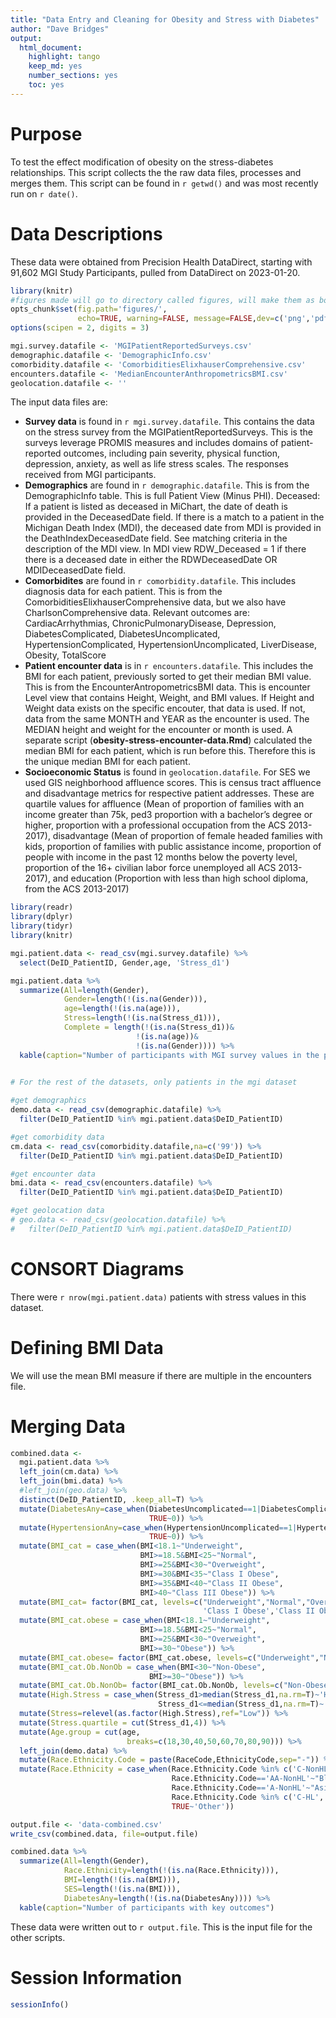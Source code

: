 ```yaml
---
title: "Data Entry and Cleaning for Obesity and Stress with Diabetes"
author: "Dave Bridges"
output:
  html_document:
    highlight: tango
    keep_md: yes
    number_sections: yes
    toc: yes
---
```


# Purpose

To test the effect modification of obesity on the stress-diabetes relationships. This script collects the the raw data files, processes and merges them. This script can be found in `r getwd()` and was most recently run on `r date()`.

# Data Descriptions

These data were obtained from Precision Health DataDirect, starting with 91,602 MGI Study Participants, pulled from DataDirect on 2023-01-20.

```r
library(knitr)
#figures made will go to directory called figures, will make them as both png and pdf files 
opts_chunk$set(fig.path='figures/',
               echo=TRUE, warning=FALSE, message=FALSE,dev=c('png','pdf'))
options(scipen = 2, digits = 3)

mgi.survey.datafile <- 'MGIPatientReportedSurveys.csv'
demographic.datafile <- 'DemographicInfo.csv'
comorbidity.datafile <- 'ComorbiditiesElixhauserComprehensive.csv'
encounters.datafile <- 'MedianEncounterAnthropometricsBMI.csv'
geolocation.datafile <- ''
```

The input data files are:

-   **Survey data** is found in `r mgi.survey.datafile`. This contains the data on the stress survey from the MGIPatientReportedSurveys. This is the surveys leverage PROMIS measures and includes domains of patient-reported outcomes, including pain severity, physical function, depression, anxiety, as well as life stress scales. The responses received from MGI participants.
-   **Demographics** are found in `r demographic.datafile`. This is from the DemographicInfo table. This is full Patient View (Minus PHI). Deceased: If a patient is listed as deceased in MiChart, the date of death is provided in the DeceasedDate field. If there is a match to a patient in the Michigan Death Index (MDI), the deceased date from MDI is provided in the DeathIndexDeceasedDate field. See matching criteria in the description of the MDI view. In MDI view RDW_Deceased = 1 if there there is a deceased date in either the RDWDeceasedDate OR MDIDeceasedDate field.\
-   **Comorbidites** are found in `r comorbidity.datafile`. This includes diagnosis data for each patient. This is from the ComorbiditiesElixhauserComprehensive data, but we also have CharlsonComprehensive data. Relevant outcomes are: CardiacArrhythmias, ChronicPulmonaryDisease, Depression, DiabetesComplicated, DiabetesUncomplicated, HypertensionComplicated, HypertensionUncomplicated, LiverDisease, Obesity, TotalScore
-   **Patient encounter data** is in `r encounters.datafile`. This includes the BMI for each patient, previously sorted to get their median BMI value. This is from the EncounterAntropometricsBMI data. This is encounter Level view that contains Height, Weight, and BMI values. If Height and Weight data exists on the specific encouter, that data is used. If not, data from the same MONTH and YEAR as the encounter is used. The MEDIAN height and weight for the encounter or month is used. A separate script (**obesity-stress-encounter-data.Rmd**) calculated the median BMI for each patient, which is run before this. Therefore this is the unique median BMI for each patient.
-   **Socioeconomic Status** is found in `geolocation.datafile`. For SES we used GIS neighborhood affluence scores. This is census tract affluence and disadvantage metrics for respective patient addresses. These are quartile values for affluence (Mean of proportion of families with an income greater than 75k, ped3 proportion with a bachelor's degree or higher, proportion with a professional occupation from the ACS 2013-2017), disadvantage (Mean of proportion of female headed families with kids, proportion of families with public assistance income, proportion of people with income in the past 12 months below the poverty level, proportion of the 16+ civilian labor force unemployed all ACS 2013-2017), and education (Proportion with less than high school diploma, from the ACS 2013-2017)

```r
library(readr)
library(dplyr)
library(tidyr)
library(knitr)

mgi.patient.data <- read_csv(mgi.survey.datafile) %>%
  select(DeID_PatientID, Gender,age, 'Stress_d1') 

mgi.patient.data %>%
  summarize(All=length(Gender),
            Gender=length(!(is.na(Gender))),
            age=length(!(is.na(age))),
            Stress=length(!(is.na(Stress_d1))),
            Complete = length(!(is.na(Stress_d1))&
                            !(is.na(age))&
                            !(is.na(Gender)))) %>%
  kable(caption="Number of participants with MGI survey values in the patient dataset")
  

# For the rest of the datasets, only patients in the mgi dataset

#get demographics
demo.data <- read_csv(demographic.datafile) %>%
  filter(DeID_PatientID %in% mgi.patient.data$DeID_PatientID)

#get comorbidity data
cm.data <- read_csv(comorbidity.datafile,na=c('99')) %>%
  filter(DeID_PatientID %in% mgi.patient.data$DeID_PatientID)

#get encounter data
bmi.data <- read_csv(encounters.datafile) %>%
  filter(DeID_PatientID %in% mgi.patient.data$DeID_PatientID) 

#get geolocation data
# geo.data <- read_csv(geolocation.datafile) %>%
#   filter(DeID_PatientID %in% mgi.patient.data$DeID_PatientID) 
```

# CONSORT Diagrams

There were `r nrow(mgi.patient.data)` patients with stress values in this dataset.

# Defining BMI Data

We will use the mean BMI measure if there are multiple in the encounters file.

# Merging Data

```r
combined.data <- 
  mgi.patient.data %>%
  left_join(cm.data) %>%
  left_join(bmi.data) %>%
  #left_join(geo.data) %>%
  distinct(DeID_PatientID, .keep_all=T) %>%
  mutate(DiabetesAny=case_when(DiabetesUncomplicated==1|DiabetesComplicated==1~1,
                               TRUE~0)) %>%
  mutate(HypertensionAny=case_when(HypertensionUncomplicated==1|HypertensionComplicated==1~1,
                               TRUE~0)) %>%
  mutate(BMI_cat = case_when(BMI<18.1~"Underweight",
                             BMI>=18.5&BMI<25~"Normal",
                             BMI>=25&BMI<30~"Overweight",
                             BMI>=30&BMI<35~"Class I Obese",
                             BMI>=35&BMI<40~"Class II Obese",
                             BMI>40~"Class III Obese")) %>%
  mutate(BMI_cat= factor(BMI_cat, levels=c("Underweight","Normal","Overweight",
                                           'Class I Obese','Class II Obese','Class III Obese'))) %>%
  mutate(BMI_cat.obese = case_when(BMI<18.1~"Underweight",
                             BMI>=18.5&BMI<25~"Normal",
                             BMI>=25&BMI<30~"Overweight",
                             BMI>=30~"Obese")) %>%
  mutate(BMI_cat.obese= factor(BMI_cat.obese, levels=c("Underweight","Normal","Overweight",'Obese'))) %>%
  mutate(BMI_cat.Ob.NonOb = case_when(BMI<30~"Non-Obese",
                               BMI>=30~"Obese")) %>%
  mutate(BMI_cat.Ob.NonOb= factor(BMI_cat.Ob.NonOb, levels=c("Non-Obese",'Obese'))) %>%
  mutate(High.Stress = case_when(Stress_d1>median(Stress_d1,na.rm=T)~'High',
                                 Stress_d1<=median(Stress_d1,na.rm=T)~'Low')) %>%
  mutate(Stress=relevel(as.factor(High.Stress),ref="Low")) %>%
  mutate(Stress.quartile = cut(Stress_d1,4)) %>%
  mutate(Age.group = cut(age,
                          breaks=c(18,30,40,50,60,70,80,90))) %>%
  left_join(demo.data) %>%
  mutate(Race.Ethnicity.Code = paste(RaceCode,EthnicityCode,sep="-")) %>%
  mutate(Race.Ethnicity = case_when(Race.Ethnicity.Code %in% c('C-NonHL','C-U')~"White",
                                    Race.Ethnicity.Code=='AA-NonHL'~"Black",
                                    Race.Ethnicity.Code=='A-NonHL'~"Asian",
                                    Race.Ethnicity.Code %in% c('C-HL','O-HL')~"Hispanic/Latino",
                                    TRUE~'Other'))

output.file <- 'data-combined.csv'
write_csv(combined.data, file=output.file)

combined.data %>%
  summarize(All=length(Gender),
            Race.Ethnicity=length(!(is.na(Race.Ethnicity))),
            BMI=length(!(is.na(BMI))),
            SES=length(!(is.na(BMI))),
            DiabetesAny=length(!(is.na(DiabetesAny)))) %>%
  kable(caption="Number of participants with key outcomes")
```

These data were written out to `r output.file`. This is the input file for the other scripts.

# Session Information

```r
sessionInfo()
```
